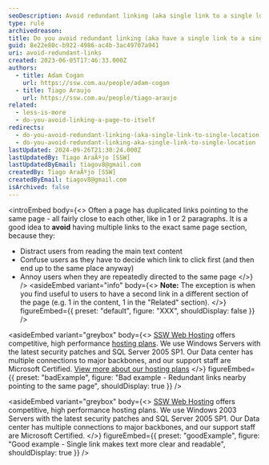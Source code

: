 ```yaml
---
seoDescription: Avoid redundant linking (aka single link to a single location) by having only one link per page section that points to the same target. This helps users focus on the main text content and reduces confusion caused by multiple links leading to the same place.
type: rule
archivedreason:
title: Do you avoid redundant linking (aka have a single link to a single location)?
guid: 8e22e80c-b922-4986-ac4b-3ac49707a941
uri: avoid-redundant-links
created: 2023-06-05T17:46:33.000Z
authors:
  - title: Adam Cogan
    url: https://ssw.com.au/people/adam-cogan
  - title: Tiago Araujo
    url: https://ssw.com.au/people/tiago-araujo
related:
  - less-is-more
  - do-you-avoid-linking-a-page-to-itself
redirects:
  - do-you-avoid-redundant-linking-(aka-single-link-to-single-location)
  - do-you-avoid-redundant-linking-aka-single-link-to-single-location
lastUpdated: 2024-09-26T21:30:24.000Z
lastUpdatedBy: Tiago AraÃºjo [SSW]
lastUpdatedByEmail: tiagov8@gmail.com
createdBy: Tiago AraÃºjo [SSW]
createdByEmail: tiagov8@gmail.com
isArchived: false
---
```


<introEmbed
  body={<>
Often a page has duplicated links pointing to the same page - all fairly close to each other, like in 1 or 2 paragraphs. It is a good idea to **avoid** having multiple links to the exact same page section, because they:

* Distract users from reading the main text content
* Confuse users as they have to decide which link to click first (and then end up to the same place anyway)
* Annoy users when they are repeatedly directed to the same page
  </>}
/>
<asideEmbed
  variant="info"
  body={<>
    **Note:** The exception is when you find useful to users to have a second link in a different section of the page (e.g. 1 in the content, 1 in the "Related" section).
  </>}
  figureEmbed={{
    preset: "default",
    figure: "XXX",
    shouldDisplay: false
  }}
/>

<asideEmbed
  variant="greybox"
  body={<>
    [SSW Web Hosting](https://www.ssw.com.au) offers competitive, high performance [hosting plans](https://www.ssw.com.au). We use Windows Servers with the latest security patches and SQL Server 2005 SP1. Our Data center has multiple connections to major backbones, and our support staff are Microsoft Certified. [View more about our hosting plans](https://www.ssw.com.au)
  </>}
  figureEmbed={{
    preset: "badExample",
    figure: "Bad example - Redundant links nearby pointing to the same page",
    shouldDisplay: true
  }}
/>

<asideEmbed
  variant="greybox"
  body={<>
    [SSW Web Hosting](https://www.ssw.com.au) offers competitive, high performance hosting plans. We use Windows 2003 Servers with the latest security patches and SQL Server 2005 SP1. Our Data center has multiple connections to major backbones, and our support staff are Microsoft Certified.
  </>}
  figureEmbed={{
    preset: "goodExample",
    figure: "Good example - Single link makes text more clear and readable",
    shouldDisplay: true
  }}
/>
